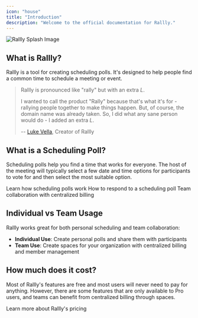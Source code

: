 ```yaml
---
icon: "house"
title: "Introduction"
description: "Welcome to the official documentation for Rallly."
---
```


<Frame>
  <img src="/images/home.jpeg" alt="Rallly Splash Image" />
</Frame>

## What is Rallly?

Rallly is a tool for creating scheduling polls. It's designed to help people find a common time to schedule a meeting or event.

> Rallly is pronounced like "rally" but with an extra _L_.
>
> I wanted to call the product "Rally" because that's what it's for - rallying people together to make things happen.
> But, of course, the domain name was already taken. So, I did what any sane person would do - I added an extra _L_.
>
> -- [Luke Vella](https://twitter.com/imlukevella), Creator of Rallly

## What is a Scheduling Poll?

Scheduling polls help you find a time that works for everyone. The host
of the meeting will typically select a few date and time options for participants to vote
for and then select the most suitable option.

<CardGroup cols={2}>
  <Card title="Workflow" icon="user" href="/workflow">
    Learn how scheduling polls work
  </Card>
  <Card title="Participant Guide" icon="users" href="/guide/participant-guide">
    How to respond to a scheduling poll
  </Card>
  <Card title="Spaces" icon="layer-group" href="/spaces/introduction">
    Team collaboration with centralized billing
  </Card>
</CardGroup>

## Individual vs Team Usage

Rallly works great for both personal scheduling and team collaboration:

- **Individual Use**: Create personal polls and share them with participants
- **Team Use**: Create spaces for your organization with centralized billing and member management

## How much does it cost?

Most of Rallly's features are free and most users will never need to pay for anything.
However, there are some features that are only available to Pro users, and teams can benefit from centralized billing through spaces.

<Card title="Pricing" icon="gem" href="https://rallly.co/pricing">
  Learn more about Rallly's pricing
</Card>
